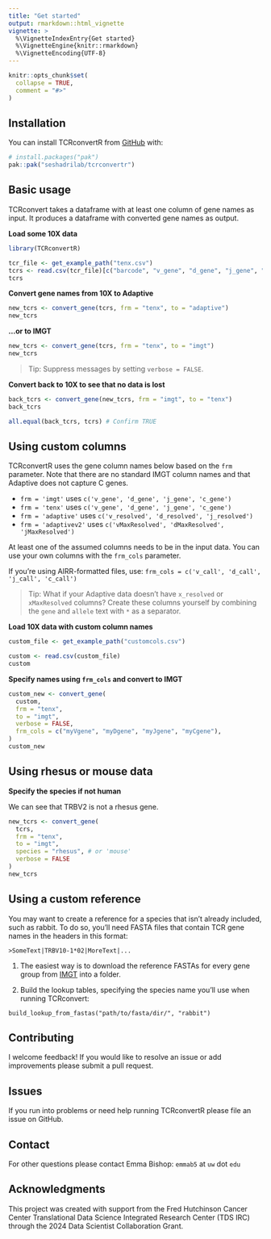 ```yaml
---
title: "Get started"
output: rmarkdown::html_vignette
vignette: >
  %\VignetteIndexEntry{Get started}
  %\VignetteEngine{knitr::rmarkdown}
  %\VignetteEncoding{UTF-8}
---
```


```r
knitr::opts_chunk$set(
  collapse = TRUE,
  comment = "#>"
)
```

## Installation

You can install TCRconvertR from [GitHub](https://github.com/seshadrilab/tcrconvertr) with:

``` r
# install.packages("pak")
pak::pak("seshadrilab/tcrconvertr")
```

## Basic usage

TCRconvert takes a dataframe with at least one column of gene names as input. It produces a dataframe with converted gene names as output.

**Load some 10X data**

```r
library(TCRconvertR)

tcr_file <- get_example_path("tenx.csv")
tcrs <- read.csv(tcr_file)[c("barcode", "v_gene", "d_gene", "j_gene", "c_gene", "cdr3")]
tcrs
```

**Convert gene names from 10X to Adaptive**

```r
new_tcrs <- convert_gene(tcrs, frm = "tenx", to = "adaptive")
new_tcrs
```

**...or to IMGT**

```r
new_tcrs <- convert_gene(tcrs, frm = "tenx", to = "imgt")
new_tcrs
```

> Tip: Suppress messages by setting `verbose = FALSE`.

**Convert back to 10X to see that no data is lost**

```r
back_tcrs <- convert_gene(new_tcrs, frm = "imgt", to = "tenx")
back_tcrs
```

```r
all.equal(back_tcrs, tcrs) # Confirm TRUE
```

## Using custom columns

TCRconvertR uses the gene column names below based on the `frm` parameter. Note that there are no standard IMGT column names and that Adaptive does not capture C genes.

- `frm = 'imgt'` uses `c('v_gene', 'd_gene', 'j_gene', 'c_gene')`
- `frm = 'tenx'` uses `c('v_gene', 'd_gene', 'j_gene', 'c_gene')`
- `frm = 'adaptive'` uses `c('v_resolved', 'd_resolved', 'j_resolved')`
- `frm = 'adaptivev2'` uses `c('vMaxResolved', 'dMaxResolved', 'jMaxResolved')`

At least one of the assumed columns needs to be in the input data. You can use your own columns with the `frm_cols` parameter.

If you're using AIRR-formatted files, use: `frm_cols = c('v_call', 'd_call', 'j_call', 'c_call')`

> Tip: What if your Adaptive data doesn't have `x_resolved` or `xMaxResolved` columns? Create these columns yourself by combining the `gene` and `allele` text with `*` as a separator.

**Load 10X data with custom column names**

```r
custom_file <- get_example_path("customcols.csv")

custom <- read.csv(custom_file)
custom
```

**Specify names using `frm_cols` and convert to IMGT**

```r
custom_new <- convert_gene(
  custom,
  frm = "tenx",
  to = "imgt",
  verbose = FALSE,
  frm_cols = c("myVgene", "myDgene", "myJgene", "myCgene"),
)
custom_new
```

## Using rhesus or mouse data

**Specify the species if not human**

We can see that TRBV2 is not a rhesus gene.

```r
new_tcrs <- convert_gene(
  tcrs,
  frm = "tenx",
  to = "imgt",
  species = "rhesus", # or 'mouse'
  verbose = FALSE
)
new_tcrs
```

## Using a custom reference

You may want to create a reference for a species that isn't already included, such as rabbit. To do so, you'll need FASTA files that contain TCR gene names in the headers in this format:

```
>SomeText|TRBV10-1*02|MoreText|...
```

1. The easiest way is to download the reference FASTAs for every gene group from [IMGT](https://www.imgt.org/vquest/refseqh.html) into a folder.

2. Build the lookup tables, specifying the species name you'll use when running TCRconvert:

```
build_lookup_from_fastas("path/to/fasta/dir/", "rabbit")
```

## Contributing

I welcome feedback! If you would like to resolve an issue or add improvements please submit a pull request.

## Issues

If you run into problems or need help running TCRconvertR please file an issue on GitHub.

## Contact

For other questions please contact Emma Bishop: `emmab5` at `uw` dot `edu`

## Acknowledgments

This project was created with support from the Fred Hutchinson Cancer Center Translational Data Science Integrated Research Center (TDS IRC) through the 2024 Data Scientist Collaboration Grant.
